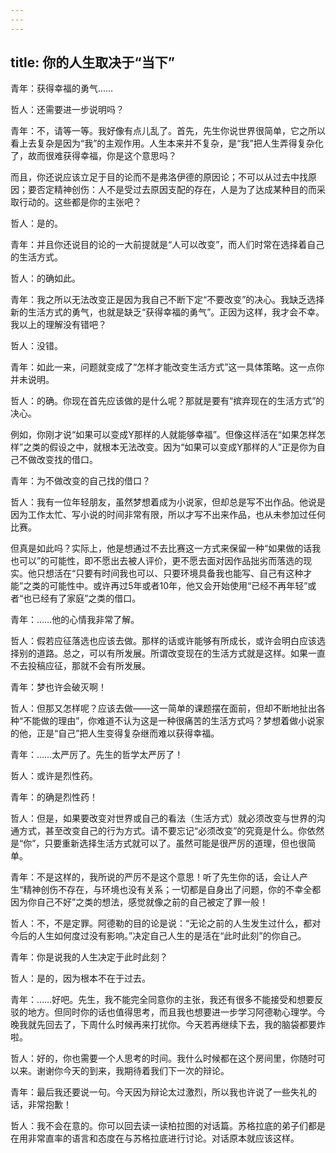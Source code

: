 ```yaml
---
---
---
```

title: 你的人生取决于“当下”
---

青年：获得幸福的勇气……

哲人：还需要进一步说明吗？

青年：不，请等一等。我好像有点儿乱了。首先，先生你说世界很简单，它之所以看上去复杂是因为“我”的主观作用。人生本来并不复杂，是“我”把人生弄得复杂化了，故而很难获得幸福，你是这个意思吗？

而且，你还说应该立足于目的论而不是弗洛伊德的原因论；不可以从过去中找原因；要否定精神创伤：人不是受过去原因支配的存在，人是为了达成某种目的而采取行动的。这些都是你的主张吧？

哲人：是的。

青年：并且你还说目的论的一大前提就是“人可以改变”，而人们时常在选择着自己的生活方式。

哲人：的确如此。

青年：我之所以无法改变正是因为我自己不断下定“不要改变”的决心。我缺乏选择新的生活方式的勇气，也就是缺乏“获得幸福的勇气”。正因为这样，我才会不幸。我以上的理解没有错吧？

哲人：没错。

青年：如此一来，问题就变成了“怎样才能改变生活方式”这一具体策略。这一点你并未说明。

哲人：的确。你现在首先应该做的是什么呢？那就是要有“摈弃现在的生活方式”的决心。

例如，你刚才说“如果可以变成Y那样的人就能够幸福”。但像这样活在“如果怎样怎样”之类的假设之中，就根本无法改变。因为“如果可以变成Y那样的人”正是你为自己不做改变找的借口。

青年：为不做改变的自己找的借口？

哲人：我有一位年轻朋友，虽然梦想着成为小说家，但却总是写不出作品。他说是因为工作太忙、写小说的时间非常有限，所以才写不出来作品，也从未参加过任何比赛。

但真是如此吗？实际上，他是想通过不去比赛这一方式来保留一种“如果做的话我也可以”的可能性，即不愿出去被人评价，更不愿去面对因作品拙劣而落选的现实。他只想活在“只要有时间我也可以、只要环境具备我也能写、自己有这种才能”之类的可能性中。或许再过5年或者10年，他又会开始使用“已经不再年轻”或者“也已经有了家庭”之类的借口。

青年：……他的心情我非常了解。

哲人：假若应征落选也应该去做。那样的话或许能够有所成长，或许会明白应该选择别的道路。总之，可以有所发展。所谓改变现在的生活方式就是这样。如果一直不去投稿应征，那就不会有所发展。

青年：梦也许会破灭啊！

哲人：但那又怎样呢？应该去做——这一简单的课题摆在面前，但却不断地扯出各种“不能做的理由”，你难道不认为这是一种很痛苦的生活方式吗？梦想着做小说家的他，正是“自己”把人生变得复杂继而难以获得幸福。

青年：……太严厉了。先生的哲学太严厉了！

哲人：或许是烈性药。

青年：的确是烈性药！

哲人：但是，如果要改变对世界或自己的看法（生活方式）就必须改变与世界的沟通方式，甚至改变自己的行为方式。请不要忘记“必须改变”的究竟是什么。你依然是“你”，只要重新选择生活方式就可以了。虽然可能是很严厉的道理，但也很简单。

青年：不是这样的，我所说的严厉不是这个意思！听了先生你的话，会让人产生“精神创伤不存在，与环境也没有关系；一切都是自身出了问题，你的不幸全都因为你自己不好”之类的想法，感觉就像之前的自己被定了罪一般！

哲人：不，不是定罪。阿德勒的目的论是说：“无论之前的人生发生过什么，都对今后的人生如何度过没有影响。”决定自己人生的是活在“此时此刻”的你自己。

青年：你是说我的人生决定于此时此刻？

哲人：是的，因为根本不在于过去。

青年：……好吧。先生，我不能完全同意你的主张，我还有很多不能接受和想要反驳的地方。但同时你的话也值得思考，而且我也想要进一步学习阿德勒心理学。今晚我就先回去了，下周什么时候再来打扰你。今天若再继续下去，我的脑袋都要炸啦。

哲人：好的，你也需要一个人思考的时间。我什么时候都在这个房间里，你随时可以来。谢谢你今天的到来，我期待着我们下一次的辩论。

青年：最后我还要说一句。今天因为辩论太过激烈，所以我也许说了一些失礼的话，非常抱歉！

哲人：我不会在意的。你可以回去读一读柏拉图的对话篇。苏格拉底的弟子们都是在用非常直率的语言和态度在与苏格拉底进行讨论。对话原本就应该这样。